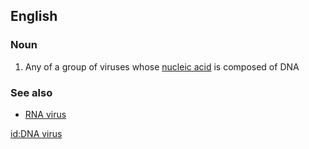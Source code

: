 ==English==

===Noun===
{{wikipedia}}
{{en-noun|sg=[[DNA]] [[virus]]|es}}

# Any of a group of viruses whose [[nucleic acid]] is composed of DNA

===See also===
*[[RNA virus]]

[[id:DNA virus]]